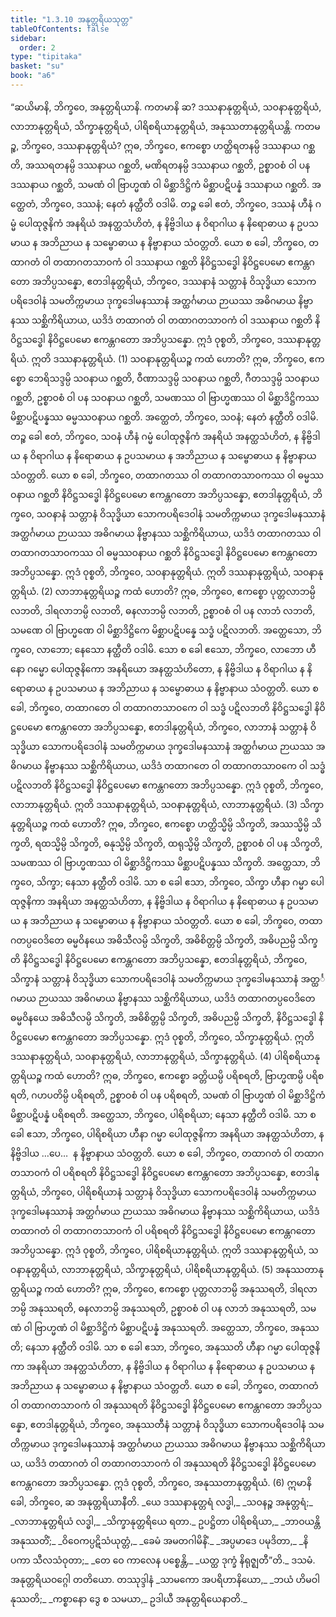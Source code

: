 ```yaml
---
title: "1.3.10 အနုတ္တရိယသုတ္တ"
tableOfContents: false
sidebar:
  order: 2
type: "tipitaka"
basket: "su"
book: "a6"
---
```



<DynamicBreadcrumb />

<Division number="30" book="a6">

<Paragraph number="203" book="a6">
“ဆယိမာနိ, ဘိက္ခဝေ, အနုတ္တရိယာနိ. ကတမာနိ ဆ? ဒဿနာနုတ္တရိယံ, သဝနာနုတ္တရိယံ, လာဘာနုတ္တရိယံ, သိက္ခာနုတ္တရိယံ, ပါရိစရိယာနုတ္တရိယံ, အနုဿတာနုတ္တရိယန္တိ.
</Paragraph>

<Paragraph number="204" book="a6">
ကတမဉ္စ, ဘိက္ခဝေ, ဒဿနာနုတ္တရိယံ? ဣဓ, ဘိက္ခဝေ, ဧကစ္စော ဟတ္ထိရတနမ္ပိ ဒဿနာယ ဂစ္ဆတိ, အဿရတနမ္ပိ ဒဿနာယ ဂစ္ဆတိ, မဏိရတနမ္ပိ ဒဿနာယ ဂစ္ဆတိ, ဥစ္စာဝစံ ဝါ ပန ဒဿနာယ ဂစ္ဆတိ, သမဏံ ဝါ ဗြာဟ္မဏံ ဝါ မိစ္ဆာဒိဋ္ဌိကံ မိစ္ဆာပဋိပန္နံ ဒဿနာယ ဂစ္ဆတိ. အတ္ထေတံ, ဘိက္ခဝေ, ဒဿနံ; နေတံ နတ္ထီတိ ဝဒါမိ. တဉ္စ ခေါ ဧတံ, ဘိက္ခဝေ, ဒဿနံ ဟီနံ ဂမ္မံ ပေါထုဇ္ဇနိကံ အနရိယံ အနတ္ထသံဟိတံ, န နိဗ္ဗိဒါယ န ဝိရာဂါယ န နိရောဓာယ န ဥပသမာယ န အဘိညာယ န သမ္ဗောဓာယ န နိဗ္ဗာနာယ သံဝတ္တတိ. ယော စ ခေါ, ဘိက္ခဝေ, တထာဂတံ ဝါ တထာဂတသာဝကံ ဝါ ဒဿနာယ ဂစ္ဆတိ နိဝိဋ္ဌသဒ္ဓေါ နိဝိဋ္ဌပေမော ဧကန္တဂတော အဘိပ္ပသန္နော, ဧတဒါနုတ္တရိယံ, ဘိက္ခဝေ, ဒဿနာနံ သတ္တာနံ ဝိသုဒ္ဓိယာ သောကပရိဒေဝါနံ သမတိက္ကမာယ ဒုက္ခဒေါမနဿာနံ အတ္ထင်္ဂမာယ ဉာယဿ အဓိဂမာယ နိဗ္ဗာနဿ သစ္ဆိကိရိယာယ, ယဒိဒံ တထာဂတံ ဝါ တထာဂတသာဝကံ ဝါ ဒဿနာယ ဂစ္ဆတိ နိဝိဋ္ဌသဒ္ဓေါ နိဝိဋ္ဌပေမော ဧကန္တဂတော အဘိပ္ပသန္နော. ဣဒံ ဝုစ္စတိ, ဘိက္ခဝေ, ဒဿနာနုတ္တရိယံ. ဣတိ ဒဿနာနုတ္တရိယံ. (1)
</Paragraph>

<Paragraph number="205" book="a6">
သဝနာနုတ္တရိယဉ္စ ကထံ ဟောတိ? ဣဓ, ဘိက္ခဝေ, ဧကစ္စော ဘေရိသဒ္ဒမ္ပိ သဝနာယ ဂစ္ဆတိ, ဝီဏာသဒ္ဒမ္ပိ သဝနာယ ဂစ္ဆတိ, ဂီတသဒ္ဒမ္ပိ သဝနာယ ဂစ္ဆတိ, ဥစ္စာဝစံ ဝါ ပန သဝနာယ ဂစ္ဆတိ, သမဏဿ ဝါ ဗြာဟ္မဏဿ ဝါ မိစ္ဆာဒိဋ္ဌိကဿ မိစ္ဆာပဋိပန္နဿ ဓမ္မဿဝနာယ ဂစ္ဆတိ. အတ္ထေတံ, ဘိက္ခဝေ, သဝနံ; နေတံ နတ္ထီတိ ဝဒါမိ. တဉ္စ ခေါ ဧတံ, ဘိက္ခဝေ, သဝနံ ဟီနံ ဂမ္မံ ပေါထုဇ္ဇနိကံ အနရိယံ အနတ္ထသံဟိတံ, န နိဗ္ဗိဒါယ န ဝိရာဂါယ န နိရောဓာယ န ဥပသမာယ န အဘိညာယ န သမ္ဗောဓာယ န နိဗ္ဗာနာယ သံဝတ္တတိ. ယော စ ခေါ, ဘိက္ခဝေ, တထာဂတဿ ဝါ တထာဂတသာဝကဿ ဝါ ဓမ္မဿဝနာယ ဂစ္ဆတိ နိဝိဋ္ဌသဒ္ဓေါ နိဝိဋ္ဌပေမော ဧကန္တဂတော အဘိပ္ပသန္နော, ဧတဒါနုတ္တရိယံ, ဘိက္ခဝေ, သဝနာနံ သတ္တာနံ ဝိသုဒ္ဓိယာ သောကပရိဒေဝါနံ သမတိက္ကမာယ ဒုက္ခဒေါမနဿာနံ အတ္ထင်္ဂမာယ ဉာယဿ အဓိဂမာယ နိဗ္ဗာနဿ သစ္ဆိကိရိယာယ, ယဒိဒံ တထာဂတဿ ဝါ တထာဂတသာဝကဿ ဝါ ဓမ္မဿဝနာယ ဂစ္ဆတိ နိဝိဋ္ဌသဒ္ဓေါ နိဝိဋ္ဌပေမော ဧကန္တဂတော အဘိပ္ပသန္နော. ဣဒံ ဝုစ္စတိ, ဘိက္ခဝေ, သဝနာနုတ္တရိယံ. ဣတိ ဒဿနာနုတ္တရိယံ, သဝနာနုတ္တရိယံ. (2)
</Paragraph>

<Paragraph number="206" book="a6">
လာဘာနုတ္တရိယဉ္စ ကထံ ဟောတိ? ဣဓ, ဘိက္ခဝေ, ဧကစ္စော ပုတ္တလာဘမ္ပိ လဘတိ, ဒါရလာဘမ္ပိ လဘတိ, ဓနလာဘမ္ပိ လဘတိ, ဥစ္စာဝစံ ဝါ ပန လာဘံ လဘတိ, သမဏေ ဝါ ဗြာဟ္မဏေ ဝါ မိစ္ဆာဒိဋ္ဌိကေ မိစ္ဆာပဋိပန္နေ သဒ္ဓံ ပဋိလဘတိ. အတ္ထေသော, ဘိက္ခဝေ, လာဘော; နေသော နတ္ထီတိ ဝဒါမိ. သော စ ခေါ ဧသော, ဘိက္ခဝေ, လာဘော ဟီနော ဂမ္မော ပေါထုဇ္ဇနိကော အနရိယော အနတ္ထသံဟိတော, န နိဗ္ဗိဒါယ န ဝိရာဂါယ န နိရောဓာယ န ဥပသမာယ န အဘိညာယ န သမ္ဗောဓာယ န နိဗ္ဗာနာယ သံဝတ္တတိ. ယော စ ခေါ, ဘိက္ခဝေ, တထာဂတေ ဝါ တထာဂတသာဝကေ ဝါ သဒ္ဓံ ပဋိလဘတိ နိဝိဋ္ဌသဒ္ဓေါ နိဝိဋ္ဌပေမော ဧကန္တဂတော အဘိပ္ပသန္နော, ဧတဒါနုတ္တရိယံ, ဘိက္ခဝေ, လာဘာနံ သတ္တာနံ ဝိသုဒ္ဓိယာ သောကပရိဒေဝါနံ သမတိက္ကမာယ ဒုက္ခဒေါမနဿာနံ အတ္ထင်္ဂမာယ ဉာယဿ အဓိဂမာယ နိဗ္ဗာနဿ သစ္ဆိကိရိယာယ, ယဒိဒံ တထာဂတေ ဝါ တထာဂတသာဝကေ ဝါ သဒ္ဓံ ပဋိလဘတိ နိဝိဋ္ဌသဒ္ဓေါ နိဝိဋ္ဌပေမော ဧကန္တဂတော အဘိပ္ပသန္နော. ဣဒံ ဝုစ္စတိ, ဘိက္ခဝေ, လာဘာနုတ္တရိယံ. ဣတိ ဒဿနာနုတ္တရိယံ, သဝနာနုတ္တရိယံ, လာဘာနုတ္တရိယံ. (3)
</Paragraph>

<Paragraph number="207" book="a6">
သိက္ခာနုတ္တရိယဉ္စ ကထံ ဟောတိ? ဣဓ, ဘိက္ခဝေ, ဧကစ္စော ဟတ္ထိသ္မိမ္ပိ သိက္ခတိ, အဿသ္မိမ္ပိ သိက္ခတိ, ရထသ္မိမ္ပိ သိက္ခတိ, ဓနုသ္မိမ္ပိ သိက္ခတိ, ထရုသ္မိမ္ပိ သိက္ခတိ, ဥစ္စာဝစံ ဝါ ပန သိက္ခတိ, သမဏဿ ဝါ ဗြာဟ္မဏဿ ဝါ မိစ္ဆာဒိဋ္ဌိကဿ မိစ္ဆာပဋိပန္နဿ သိက္ခတိ. အတ္ထေသာ, ဘိက္ခဝေ, သိက္ခာ; နေသာ နတ္ထီတိ ဝဒါမိ. သာ စ ခေါ ဧသာ, ဘိက္ခဝေ, သိက္ခာ ဟီနာ ဂမ္မာ ပေါထုဇ္ဇနိကာ အနရိယာ အနတ္ထသံဟိတာ, န နိဗ္ဗိဒါယ န ဝိရာဂါယ န နိရောဓာယ န ဥပသမာယ န အဘိညာယ န သမ္ဗောဓာယ န နိဗ္ဗာနာယ သံဝတ္တတိ. ယော စ ခေါ, ဘိက္ခဝေ, တထာဂတပ္ပဝေဒိတေ ဓမ္မဝိနယေ အဓိသီလမ္ပိ သိက္ခတိ, အဓိစိတ္တမ္ပိ သိက္ခတိ, အဓိပညမ္ပိ သိက္ခတိ နိဝိဋ္ဌသဒ္ဓေါ နိဝိဋ္ဌပေမော ဧကန္တဂတော အဘိပ္ပသန္နော, ဧတဒါနုတ္တရိယံ, ဘိက္ခဝေ, သိက္ခာနံ သတ္တာနံ ဝိသုဒ္ဓိယာ သောကပရိဒေဝါနံ သမတိက္ကမာယ ဒုက္ခဒေါမနဿာနံ အတ္ထင်္ဂမာယ ဉာယဿ အဓိဂမာယ နိဗ္ဗာနဿ သစ္ဆိကိရိယာယ, ယဒိဒံ တထာဂတပ္ပဝေဒိတေ ဓမ္မဝိနယေ အဓိသီလမ္ပိ သိက္ခတိ, အဓိစိတ္တမ္ပိ သိက္ခတိ, အဓိပညမ္ပိ သိက္ခတိ, နိဝိဋ္ဌသဒ္ဓေါ နိဝိဋ္ဌပေမော ဧကန္တဂတော အဘိပ္ပသန္နော. ဣဒံ ဝုစ္စတိ, ဘိက္ခဝေ, သိက္ခာနုတ္တရိယံ. ဣတိ ဒဿနာနုတ္တရိယံ, သဝနာနုတ္တရိယံ, လာဘာနုတ္တရိယံ, သိက္ခာနုတ္တရိယံ. (4)
</Paragraph>

<Paragraph number="208" book="a6">
ပါရိစရိယာနုတ္တရိယဉ္စ ကထံ ဟောတိ? ဣဓ, ဘိက္ခဝေ, ဧကစ္စော ခတ္တိယမ္ပိ ပရိစရတိ, ဗြာဟ္မဏမ္ပိ ပရိစရတိ, ဂဟပတိမ္ပိ ပရိစရတိ, ဥစ္စာဝစံ ဝါ ပန ပရိစရတိ, သမဏံ ဝါ ဗြာဟ္မဏံ ဝါ မိစ္ဆာဒိဋ္ဌိကံ မိစ္ဆာပဋိပန္နံ ပရိစရတိ. အတ္ထေသာ, ဘိက္ခဝေ, ပါရိစရိယာ; နေသာ နတ္ထီတိ ဝဒါမိ. သာ စ ခေါ ဧသာ, ဘိက္ခဝေ, ပါရိစရိယာ ဟီနာ ဂမ္မာ ပေါထုဇ္ဇနိကာ အနရိယာ အနတ္ထသံဟိတာ, န နိဗ္ဗိဒါယ …ပေ…  န နိဗ္ဗာနာယ သံဝတ္တတိ. ယော စ ခေါ, ဘိက္ခဝေ, တထာဂတံ ဝါ တထာဂတသာဝကံ ဝါ ပရိစရတိ နိဝိဋ္ဌသဒ္ဓေါ နိဝိဋ္ဌပေမော ဧကန္တဂတော အဘိပ္ပသန္နော, ဧတဒါနုတ္တရိယံ, ဘိက္ခဝေ, ပါရိစရိယာနံ သတ္တာနံ ဝိသုဒ္ဓိယာ သောကပရိဒေဝါနံ သမတိက္ကမာယ ဒုက္ခဒေါမနဿာနံ အတ္ထင်္ဂမာယ ဉာယဿ အဓိဂမာယ နိဗ္ဗာနဿ သစ္ဆိကိရိယာယ, ယဒိဒံ တထာဂတံ ဝါ တထာဂတသာဝကံ ဝါ ပရိစရတိ နိဝိဋ္ဌသဒ္ဓေါ နိဝိဋ္ဌပေမော ဧကန္တဂတော အဘိပ္ပသန္နော. ဣဒံ ဝုစ္စတိ, ဘိက္ခဝေ, ပါရိစရိယာနုတ္တရိယံ. ဣတိ ဒဿနာနုတ္တရိယံ, သဝနာနုတ္တရိယံ, လာဘာနုတ္တရိယံ, သိက္ခာနုတ္တရိယံ, ပါရိစရိယာနုတ္တရိယံ. (5)
</Paragraph>

<Paragraph number="209" book="a6">
အနုဿတာနုတ္တရိယဉ္စ ကထံ ဟောတိ? ဣဓ, ဘိက္ခဝေ, ဧကစ္စော ပုတ္တလာဘမ္ပိ အနုဿရတိ, ဒါရလာဘမ္ပိ အနုဿရတိ, ဓနလာဘမ္ပိ အနုဿရတိ, ဥစ္စာဝစံ ဝါ ပန လာဘံ အနုဿရတိ, သမဏံ ဝါ ဗြာဟ္မဏံ ဝါ မိစ္ဆာဒိဋ္ဌိကံ မိစ္ဆာပဋိပန္နံ အနုဿရတိ. အတ္ထေသာ, ဘိက္ခဝေ, အနုဿတိ; နေသာ နတ္ထီတိ ဝဒါမိ. သာ စ ခေါ ဧသာ, ဘိက္ခဝေ, အနုဿတိ ဟီနာ ဂမ္မာ ပေါထုဇ္ဇနိကာ အနရိယာ အနတ္ထသံဟိတာ, န နိဗ္ဗိဒါယ န ဝိရာဂါယ န နိရောဓာယ န ဥပသမာယ န အဘိညာယ န သမ္ဗောဓာယ န နိဗ္ဗာနာယ သံဝတ္တတိ. ယော စ ခေါ, ဘိက္ခဝေ, တထာဂတံ ဝါ တထာဂတသာဝကံ ဝါ အနုဿရတိ နိဝိဋ္ဌသဒ္ဓေါ နိဝိဋ္ဌပေမော ဧကန္တဂတော အဘိပ္ပသန္နော, ဧတဒါနုတ္တရိယံ, ဘိက္ခဝေ, အနုဿတီနံ သတ္တာနံ ဝိသုဒ္ဓိယာ သောကပရိဒေဝါနံ သမတိက္ကမာယ ဒုက္ခဒေါမနဿာနံ အတ္ထင်္ဂမာယ ဉာယဿ အဓိဂမာယ နိဗ္ဗာနဿ သစ္ဆိကိရိယာယ, ယဒိဒံ တထာဂတံ ဝါ တထာဂတသာဝကံ ဝါ အနုဿရတိ နိဝိဋ္ဌသဒ္ဓေါ နိဝိဋ္ဌပေမော ဧကန္တဂတော အဘိပ္ပသန္နော. ဣဒံ ဝုစ္စတိ, ဘိက္ခဝေ, အနုဿတာနုတ္တရိယံ. (6)
</Paragraph>

<Paragraph number="210" book="a6">
ဣမာနိ ခေါ, ဘိက္ခဝေ, ဆ အနုတ္တရိယာနီတိ.
</Paragraph>

<Paragraph number="211" type="verses" book="a6">
_ယေ ဒဿနာနုတ္တရံ လဒ္ဓါ,_  
_သဝနဉ္စ အနုတ္တရံ;_  
_လာဘာနုတ္တရိယံ လဒ္ဓါ,_  
_သိက္ခာနုတ္တရိယေ ရတာ._  

</Paragraph>

<Paragraph number="212" type="verses" book="a6">
ဥပဋ္ဌိတာ ပါရိစရိယာ,_  
_ဘာဝယန္တိ အနုဿတိံ;_  
_ဝိဝေကပ္ပဋိသံယုတ္တံ,_  
_ခေမံ အမတဂါမိနိံ._  

</Paragraph>

<Paragraph number="213" type="verses" book="a6">
_အပ္ပမာဒေ ပမုဒိတာ,_  
_နိပကာ သီလသံဝုတာ;_  
_တေ ဝေ ကာလေန ပစ္စေန္တိ,_  
_ယတ္ထ ဒုက္ခံ နိရုဇ္ဈတီ”တိ._  


</Paragraph>
</Division>

<Paragraph number="214" type="center" book="a6">
ဒသမံ.



</Paragraph>

<Paragraph number="215" type="center" book="a6">
အနုတ္တရိယဝဂ္ဂေါ တတိယော.



</Paragraph>

<Paragraph number="216" type="center" book="a6">
တဿုဒ္ဒါနံ


</Paragraph>

<Paragraph number="217" type="verses" book="a6">
_သာမကော အပရိဟာနိယော,_  
_ဘယံ ဟိမဝါနုဿတိ;_  
_ကစ္စာနော ဒွေ စ သမယာ,_  
ဥဒါယီ အနုတ္တရိယေနာတိ._
</Paragraph>